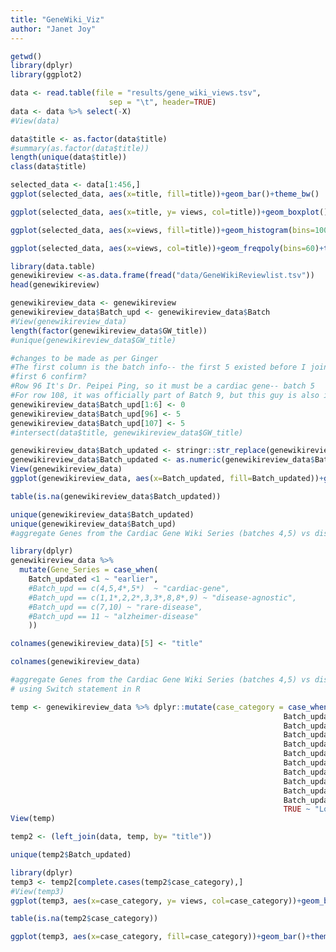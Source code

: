 ```yaml
---
title: "GeneWiki_Viz"
author: "Janet Joy"
---
```


```r
getwd()
library(dplyr)
library(ggplot2)
```

```r
data <- read.table(file = "results/gene_wiki_views.tsv", 
                      sep = "\t", header=TRUE)
data <- data %>% select(-X)
#View(data)
```

```r
data$title <- as.factor(data$title)
#summary(as.factor(data$title))
length(unique(data$title))
class(data$title)
```
```r
selected_data <- data[1:456,]
ggplot(selected_data, aes(x=title, fill=title))+geom_bar()+theme_bw()
```

```r

ggplot(selected_data, aes(x=title, y= views, col=title))+geom_boxplot()+theme_bw()+labs(title= "Title vs. Page Views", x= "Genes" , y="Page Views")+theme(plot.title = element_text(hjust = 0.5, face="bold"))
```

```r
ggplot(selected_data, aes(x=views, fill=title))+geom_histogram(bins=100)
```

```r
ggplot(selected_data, aes(x=views, col=title))+geom_freqpoly(bins=60)+theme_bw()
```

```r
library(data.table)
genewikireview <-as.data.frame(fread("data/GeneWikiReviewlist.tsv"))
head(genewikireview)

```

```r
genewikireview_data <- genewikireview
genewikireview_data$Batch_upd <- genewikireview_data$Batch
#View(genewikireview_data)
length(factor(genewikireview_data$GW_title))
#unique(genewikireview_data$GW_title)
```

```r
#changes to be made as per Ginger
#The first column is the batch info-- the first 5 existed before I joined the project, so you can consider those batch 0
#first 6 confirm?
#Row 96 It's Dr. Peipei Ping, so it must be a cardiac gene-- batch 5
#For row 108, it was officially part of Batch 9, but this guy is also in Peipei's lab so we can count it as batch 5
genewikireview_data$Batch_upd[1:6] <- 0
genewikireview_data$Batch_upd[96] <- 5
genewikireview_data$Batch_upd[107] <- 5
#intersect(data$title, genewikireview_data$GW_title)
```

```r
genewikireview_data$Batch_updated <- stringr::str_replace(genewikireview_data$Batch_upd, '\\*', '')
genewikireview_data$Batch_updated <- as.numeric(genewikireview_data$Batch_updated)
View(genewikireview_data)
ggplot(genewikireview_data, aes(x=Batch_updated, fill=Batch_updated))+geom_bar()
```
```r
table(is.na(genewikireview_data$Batch_updated))
```

```r
unique(genewikireview_data$Batch_updated)
unique(genewikireview_data$Batch_upd)
#aggregate Genes from the Cardiac Gene Wiki Series (batches 4,5) vs disease-agnostic (batch 1-3,6,8,9), vs rare disease series (batch 7, 10) vs alzheimer disease (batch 11)
```

```r
library(dplyr)
genewikireview_data %>%
  mutate(Gene_Series = case_when(
    Batch_updated <1 ~ "earlier",
    #Batch_upd == c(4,5,4*,5*)  ~ "cardiac-gene",
    #Batch_upd == c(1,1*,2,2*,3,3*,8,8*,9) ~ "disease-agnostic",
    #Batch_upd == c(7,10) ~ "rare-disease",
    #Batch_upd == 11 ~ "alzheimer-disease"
    ))
```

```r
colnames(genewikireview_data)[5] <- "title"
```

```r
colnames(genewikireview_data)

```

```r
#aggregate Genes from the Cardiac Gene Wiki Series (batches 4,5) vs disease-agnostic (batch 1-3,6,8,9), vs rare disease series (batch 7, 10) vs alzheimer disease (batch 11)
# using Switch statement in R
```

```r
temp <- genewikireview_data %>% dplyr::mutate(case_category = case_when(Batch_updated < 1 ~ "earlier",
                                                             Batch_updated == 1 ~ "disease-agnostic",
                                                             Batch_updated == 2 ~ "disease-agnostic",
                                                             Batch_updated == 3 ~ "disease-agnostic",
                                                             Batch_updated == 8 ~ "disease-agnostic",
                                                             Batch_updated == 9 ~ "disease-agnostic",
                                                             Batch_updated == 4 ~ "cardiac",
                                                             Batch_updated == 5 ~ "cardiac",
                                                             Batch_updated == 7 ~ "rare",
                                                             Batch_updated == 10 ~ "rare",
                                                             Batch_updated == 11 ~ "AD",
                                                             TRUE ~ "Low",))
View(temp)
```

```r
temp2 <- (left_join(data, temp, by= "title"))
```

```r
unique(temp2$Batch_updated)
```

```r
library(dplyr)
temp3 <- temp2[complete.cases(temp2$case_category),]
#View(temp3)
ggplot(temp3, aes(x=case_category, y= views, col=case_category))+geom_boxplot()+theme_bw()+labs(title= "Title vs. Page Views", x= "Genes" , y="Page Views")+theme(plot.title = element_text(hjust = 0.5, face="bold"))
```

```r
table(is.na(temp2$case_category))
```

```r
ggplot(temp3, aes(x=case_category, fill=case_category))+geom_bar()+theme_bw()
```

